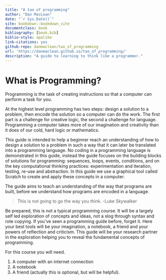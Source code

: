 ```yaml
--- 
title: "A tao of programming"
author: "Dan MacLean"
date: "`r Sys.Date()`"
site: bookdown::bookdown_site
documentclass: book
bibliography: [book.bib]
biblio-style: apalike
link-citations: yes
github-repo: danmaclean/tao_of_programming
url: 'https://danmaclean.github.io/tao_of_programming/'
description: "A guide to learning to think like a programmer."
---
```


# What is Programming?

Programming is the task of creating instructions so that a computer can perform a task for you.  

At the highest level programming has two steps: design a solution to a problem, then encode the solution so a computer can do the work. The first part is a challenge for creative logic, the second a challenge for language. Programming a computer takes more of our imagination and creativity than it does of our cold, hard logic or mathematics. 

This guide is intended to help a beginner reach an understanding of how to design a solution to a problem in such a way that it can later be translated into a programming language. No coding in a programming language is demonstrated in this guide, instead the guide focuses on the building blocks of solutions for programming: sequences, loops, events, conditions, and on the key computational thinking practices: experimentation and iteration, testing, re-use and abstraction. In this guide we use a graphical tool called Scratch to create and apply these concepts in a computer.

The guide aims to teach an understanding of the way that programs are built, before we understand how programs are encoded in a language.

> This is not going to go the way you think.
  -Luke Skywalker

Be prepared, this is not a typical programming course. It will be a largely self led exploration of concepts and ideas, not a slog through syntax and rote copying. If you've seen a programming guide before, forget it. Here your best tools will be your imagination, a notebook, a friend and your powers of reflection and criticism. This guide will be your research partner in the exploration helping you to reveal the fundamental concepts of programming.

For this course you will need. 

1. A computer with an internet connection
2. A notebook
3. A friend (actually this is optional, but will be helpful).
